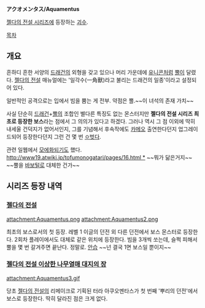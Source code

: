 '''アクオメンタス/Aquamentus'''

[[젤다의 전설 시리즈]]에 등장하는 [[괴수]].

[[목차]]

== 개요 ==
흔하디 흔한 서양의 [[드래건]]의 외형을 갖고 있으나 머리 가운데에 [[유니콘]]처럼 [[뿔]]이 달렸다. [[젤다의 전설]] 매뉴얼에는 '일각수(一角獸)라고 불리는 드래건의 일종'이라고 설정되어 있다.

일반적인 공격으로는 입에서 빔을 뿜는 게 전부. 약점은 뿔.~~이 녀석의 존재 가치~~

사실 단순히 [[드래건]]+[[뿔]]의 조합인 별다른 특징도 없는 몬스터지만 '''젤다의 전설 시리즈 최초로 등장한 보스'''라는 점에서 그 의의가 있다고 하겠다. 그러나 역시 그 점 이외에 딱히 내세울 건덕지가 없어서인지, 그를 기념해서 후속작에도 [[카메오]] 출연한다던지 업그레이드되어 등장한다던지 그런 건 몇 번 [[ㅇ벗다]].

관련 일웹에서 [[모에화]]되기도 했다. [[http://www19.atwiki.jp/tofumonogatari/pages/16.html *]] ~~뭐가 닮은거지~~ ~~뿔을 [[바보털]]로 대체한 건가~~

== 시리즈 등장 내역 ==
=== [[젤다의 전설]] ===
attachment:Aquamentus.png
attachment:Aquamentus2.png

최초의 보스로서의 첫 등장. 레벨 1 이글의 던전 외 다른 던전에서 보스 몬스터로 등장한다. 2회차 플레이에서도 대체로 같은 위치에 등장한다. 빔을 3개씩 쏘는데, 슬쩍 피해서 뿔을 몇 번 갈겨주면 끝난다. 정말로. [[안습]] ~~넌 결국 1면 보스일 뿐이지~~

=== [[젤다의 전설 이상한 나무열매 대지의 장]] ===
attachment:Aquamentus3.gif

당초 [[젤다의 전설]]의 리메이크로 기획된 터라 아쿠오멘타스가 첫 번째 '뿌리의 던전'에서 보스로 등장한다. 딱히 달라진 점은 크게 없다.
